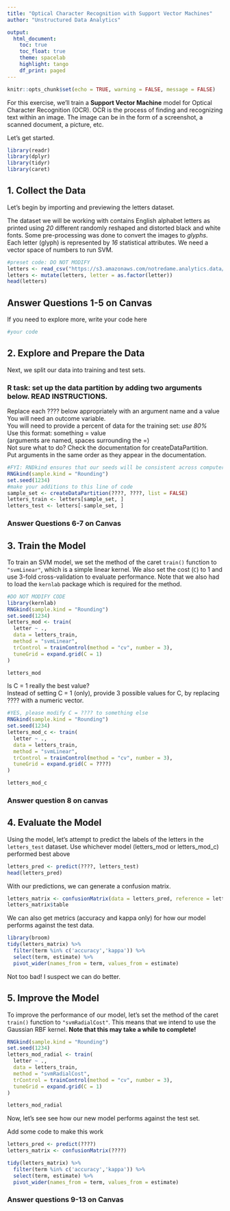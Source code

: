 ```yaml
---
title: "Optical Character Recognition with Support Vector Machines"
author: "Unstructured Data Analytics"

output: 
  html_document:
    toc: true
    toc_float: true
    theme: spacelab
    highlight: tango
    df_print: paged
---
```


```r
knitr::opts_chunk$set(echo = TRUE, warning = FALSE, message = FALSE)
```
For this exercise, we'll train a **Support Vector Machine** model for Optical Character Recognition (OCR). OCR is the process of finding and recognizing text within an image. The image can be in the form of a screenshot, a scanned document, a picture, etc.  
  
Let's get started.  
```r

library(readr)
library(dplyr)
library(tidyr)
library(caret)
```

## 1. Collect the Data
Let's begin by importing and previewing the letters dataset. 
  
The dataset we will be working with contains English alphabet letters as printed using *20* different randomly reshaped and distorted black and white fonts. Some pre-processing was done to convert the images to *glyphs*. Each letter (glyph) is represented by *16* statistical attributes. We need a vector space of numbers to run SVM.
  
```r
#preset code: DO NOT MODIFY
letters <- read_csv("https://s3.amazonaws.com/notredame.analytics.data/letters.csv")
letters <- mutate(letters, letter = as.factor(letter))
head(letters)
```

## Answer Questions 1-5 on Canvas
If you need to explore more, write your code here
```r
#your code
```


## 2. Explore and Prepare the Data
Next, we split our data into training and test sets.

### R task: set up the data partition by adding two arguments below. READ INSTRUCTIONS.
Replace each ???? below appropriately with an argument name and a value  
You will need an outcome variable.  
You will need to provide a percent of data for the training set: *use 80%*  
Use this format: something = value  
  (arguments are named, spaces surrounding the =)  
Not sure what to do? Check the documentation for createDataPartition.  
Put arguments in the same order as they appear in the documentation. 
```r
#FYI: RNDkind ensures that our seeds will be consistent across computers and operating systems
RNGkind(sample.kind = "Rounding")
set.seed(1234)
#make your additions to this line of code
sample_set <- createDataPartition(????, ????, list = FALSE)
letters_train <- letters[sample_set, ]
letters_test <- letters[-sample_set, ]
```

### Answer Questions 6-7 on Canvas

## 3. Train the Model
To train an SVM model, we set the method of the caret `train()` function to `"svmLinear"`, which is a simple linear kernel. We also set the cost (`C`) to 1 and use 3-fold cross-validation to evaluate performance. Note that we also had to load the `kernlab` package which is required for the method.

```r
#DO NOT MODIFY CODE
library(kernlab)
RNGkind(sample.kind = "Rounding")
set.seed(1234)
letters_mod <- train(
  letter ~ .,
  data = letters_train,
  method = "svmLinear",
  trControl = trainControl(method = "cv", number = 3),
  tuneGrid = expand.grid(C = 1)
)

letters_mod
```

Is C = 1 really the best value?  
Instead of setting C = 1 (only), provide 3 possible values for C, by replacing ???? with a numeric vector.  
```r
#YES, please modify C = ???? to something else
RNGkind(sample.kind = "Rounding")
set.seed(1234)
letters_mod_c <- train(
  letter ~ .,
  data = letters_train,
  method = "svmLinear",
  trControl = trainControl(method = "cv", number = 3),
  tuneGrid = expand.grid(C = ????)
)

letters_mod_c
```

### Answer question 8 on canvas

## 4. Evaluate the Model
Using the model, let's attempt to predict the labels of the letters in the `letters_test` dataset. 
Use whichever model (letters_mod or letters_mod_c) performed best above
```r
letters_pred <- predict(????, letters_test)
head(letters_pred)
```

With our predictions, we can generate a confusion matrix.

```r
letters_matrix <- confusionMatrix(data = letters_pred, reference = letters_test$letter)
letters_matrix$table
```

We can also get metrics (accuracy and kappa only) for how our model performs against the test data.

```r
library(broom)
tidy(letters_matrix) %>%
  filter(term %in% c('accuracy','kappa')) %>%
  select(term, estimate) %>%
  pivot_wider(names_from = term, values_from = estimate)
```

Not too bad! I suspect we can do better.


## 5. Improve the Model
To improve the performance of our model, let's set the method of the caret `train()` function to `"svmRadialCost"`. This means that we intend to use the Gaussian RBF kernel. **Note that this may take a while to complete!**

```r
RNGkind(sample.kind = "Rounding")
set.seed(1234)
letters_mod_radial <- train(
  letter ~ .,
  data = letters_train,
  method = "svmRadialCost",
  trControl = trainControl(method = "cv", number = 3),
  tuneGrid = expand.grid(C = 1)
)

letters_mod_radial
```

Now, let's see see how our new model performs against the test set.

Add some code to make this work
```r
letters_pred <- predict(????)
letters_matrix <- confusionMatrix(????)

tidy(letters_matrix) %>%
  filter(term %in% c('accuracy','kappa')) %>%
  select(term, estimate) %>%
  pivot_wider(names_from = term, values_from = estimate)
```

### Answer questions 9-13 on Canvas

